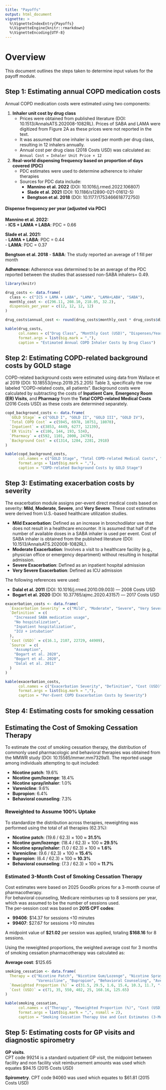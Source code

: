 ```yaml
---
title: "Payoffs"
output: html_document
vignette: >
  %\VignetteIndexEntry{Payoffs}
  %\VignetteEngine{knitr::rmarkdown}
  %\VignetteEncoding{UTF-8}
---
```


# Overview

This document outlines the steps taken to determine input values for the payoff module. 

## Step 1: Estimating annual COPD medication costs

Annual COPD medication costs were estimated using two components:

1. **Inhaler unit cost by drug class**  
   - Prices were obtained from published literature (DOI: 10.1513/AnnalsATS.202008-1082RL). Prices of SABA and LAMA were digitized from Figure 2A as these prices were not reported in the text.
   - It was assumed that one inhaler is used per month per drug class, resulting in 12 inhalers annually.  
   - Annual cost per drug class (2018 Costs USD) was calculated as:  
     `Annual Cost = Inhaler Unit Price × 12`

2. **Real-world dispensing frequency based on proportion of days covered (PDC)**  
   - PDC estimates were used to determine adherence to inhaler therapies
   - Sources for PDC data include:
     - **Mannino et al. 2022** (DOI: 10.1016/j.rmed.2022.106807)
     - **Slade et al. 2021** (DOI: 10.1186/s12890-021-01612-5)
     - **Bengtson et al. 2018** (DOI: 10.1177/1753466618772750) 

#### Dispense frequency per year (adjusted via PDC)

**Mannino et al. 2022:**  
- **ICS + LAMA + LABA**: PDC = 0.66  

**Slade et al. 2021:**  
- **LAMA + LABA**: PDC = 0.44  
- **LAMA**: PDC = 0.37  

**Bengtson et al. 2018**
- **SABA**: The study reported an average of 1 fill per month 

**Adherence:** Adherence was determined to be an average of the PDC reported between the studies that assessed non-SABA inhalers= 0.49.

```r

library(knitr)

drug_costs <- data.frame(
  class <- c("ICS + LAMA + LABA", "LAMA", "LAMA+LABA", "SABA"),
  monthly_cost <- c(296.11, 208.10, 218.05, 32.2),
  dispenses_per_year = c(12, 12, 12, 12)
)

drug_costs$annual_cost <- round(drug_costs$monthly_cost * drug_costs$dispenses_per_year, 2)

kable(drug_costs,
      col.names = c("Drug Class", "Monthly Cost (USD)", "Dispenses/Year", "Estimated Annual Cost (USD)"),
      format.args = list(big.mark = ","),
      caption = "Estimated Annual COPD Inhaler Costs by Drug Class")

```

## Step 2: Estimating COPD-related background costs by GOLD stage

COPD-related background costs were estimated using data from Wallace et al 2019 (DOI: 10.18553/jmcp.2019.25.2.205) Table 3, specifically the row labeled "COPD-related costs, all patients". Background costs were calculated by subtracting the costs of **Inpatient Care**, **Emergency Room (ER) Visits**, and **Pharmacy** from the **Total COPD-related Medical Costs** (2016 Costs USD) as these costs are determined separately.

```r

copd_background_costs <- data.frame(
  `GOLD Stage` = c("GOLD I", "GOLD II", "GOLD III", "GOLD IV"),
  `Total COPD Cost` = c(5945, 6978, 10751, 18070),
  `Inpatient` = c(3853, 4449, 6277, 12139),
  `ER Visits` = c(186, 144, 193, 534),
  `Pharmacy` = c(592, 1101, 2000, 2479),
  `Background Cost` = c(1314, 1284, 2281, 2918)
)

kable(copd_background_costs,
      col.names = c("GOLD Stage", "Total COPD-related Medical Costs", "Inpatient", "ER Visits", "Pharmacy", "Background Cost (USD)"),
      format.args = list(big.mark = ","),
      caption = "COPD-related Background Costs by GOLD Stage")

```

## Step 3: Estimating exacerbation costs by severity

The exacerbation module assigns per-event direct medical costs based on severity: **Mild**, **Moderate**, **Severe**, and **Very Severe**. These cost estimates were derived from U.S.-based healthcare utilization studies.

- **Mild Exacerbation**: Defined as an increase in bronchodilator use that does not result in a healthcare encounter. It is assumed that half of the number of available doses in a SABA inhaler is used per event. Cost of SABA inhaler is obtained from the published literature (DOI: 10.1513/AnnalsATS.202008-1082RL).
- **Moderate Exacerbation**: Involves a visit to a healthcare facility (e.g., physician office or emergency department) without resulting in hospital admission.
- **Severe Exacerbation**: Defined as an inpatient hospital admission
- **Very Severe Exacerbation**: Defined as ICU admission

The following references were used:

- **Dalal et al. 2011** (DOI: 10.1016/j.rmed.2010.09.003) — 2008 Costs USD  
- **Bogart et al. 2020** (DOI: 10.37765/ajmc.2020.43157) — 2017 Costs USD

```r

exacerbation_costs <- data.frame(
  `Exacerbation Severity` = c("Mild", "Moderate", "Severe", "Very Severe"),
  `Definition` = c(
    "Increased SABA medication usage",
    "No hospitalization",
    "Inpatient hospitalization",
    "ICU + intubation"
  ),
  `Cost (USD)` = c(16.1, 2107, 22729, 44909),
  `Source` = c(
    "Assumption",
    "Bogart et al. 2020",
    "Bogart et al. 2020",
    "Dalal et al. 2011"
  )
)

kable(exacerbation_costs,
      col.names = c("Exacerbation Severity", "Definition", "Cost (USD)", "Source"),
      format.args = list(big.mark = ","),
      caption = "Per-Event COPD Exacerbation Costs by Severity")
```


## Step 4: Estimating costs for smoking cessation 

## Estimating the Cost of Smoking Cessation Therapy

To estimate the cost of smoking cessation therapy, the distribution of commonly used pharmacologic and behavioral therapies was obtained from the MMWR study (DOI: 10.15585/mmwr.mm7329a1). The reported usage among individuals attempting to quit included:

- **Nicotine patch**: 19.6%  
- **Nicotine gum/lozenge**: 18.4%  
- **Nicotine spray/inhaler**: 1.0%  
- **Varenicline**: 9.6%  
- **Bupropion**: 6.4%  
- **Behavioral counseling**: 7.3%  

### Reweighted to Assume 100% Uptake

To standardize the distribution across therapies, reweighting was performed using the total of all therapies (62.3%):

- **Nicotine patch**: (19.6 / 62.3) × 100 ≈ **31.5%**  
- **Nicotine gum/lozenge**: (18.4 / 62.3) × 100 ≈ **29.5%**  
- **Nicotine spray/inhaler**: (1.0 / 62.3) × 100 ≈ **1.6%**  
- **Varenicline**: (9.6 / 62.3) × 100 ≈ **15.4%**  
- **Bupropion**: (6.4 / 62.3) × 100 ≈ **10.3%**  
- **Behavioral counseling**: (7.3 / 62.3) × 100 ≈ **11.7%**  

### Estimated 3-Month Cost of Smoking Cessation Therapy

Cost estimates were based on 2025 GoodRx prices for a 3-month course of pharmacotherapy.  
For behavioral counseling, Medicare reimburses up to 8 sessions per year, which was assumed to be the number of sessions used.  
The per-session cost was based on **2015 CPT codes**:

- **99406**: \$14.37 for sessions <10 minutes  
- **99407**: \$27.67 for sessions >10 minutes  

A midpoint value of **\$21.02** per session was applied, totaling **\$168.16** for 8 sessions.

Using the reweighted proportions, the weighted average cost for 3 months of smoking cessation pharmacotherapy was calculated as:

**Average cost**: \$125.65

```r

smoking_cessation <- data.frame(
  Therapy = c("Nicotine Patch", "Nicotine Gum/Lozenge", "Nicotine Spray/Inhaler", 
              "Varenicline", "Bupropion", "Behavioral Counseling", "Average (weighted)"),
  `Reweighted Proportion (%)` = c(31.5, 29.5, 1.6, 15.4, 10.3, 11.7, "--"),
  `Cost (USD)` = c(71, 35, 550, 402, 25, 168.16, 125.65)
)

kable(smoking_cessation,
      col.names = c("Therapy", "Reweighted Proportion (%)", "Cost (USD)"),
      format.args = list(big.mark = ",", nsmall = 2),
      caption = "Smoking Cessation Therapy Use and Cost Estimates (3-Month Duration)")

```

## Step 5: Estimating costs for GP visits and diagnostic spirometry 

**GP visits**.  
CPT code 99214 is a standard outpatient GP visit, the midpoint between facility and non facility visit reimbursement amounts was used which equates $94.15 (2015 Costs USD)

**Spirometry**. 
CPT code 94060 was used which equates to $61.81 (2015 Costs USD)
